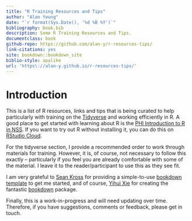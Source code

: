 ```yaml
--- 
title: "R Training Resources and Tips"
author: "Alan Yeung"
date: "`r format(Sys.Date(), '%d %B %Y')`"
bibliography: book.bib
description: Some R Training Resources and Tips.
documentclass: book
github-repo: https://github.com/alan-y/r-resources-tips/
link-citations: yes
site: bookdown::bookdown_site
biblio-style: apalike
url: 'https\://alan-y.github.io/r-resources-tips/'
---
```


# Introduction {-}

This is a list of R resources, links and tips that is being curated to help particularly with training on the [Tidyverse](https://www.tidyverse.org) and working efficiently in R. A good place to get started with learning about R is the [PHI Introduction to R in NSS](https://github.com/Health-SocialCare-Scotland/R-Resources/blob/master/Intro%20to%20R-NSS.md). If you want to try out R without installing it, you can do this on [RStudio Cloud](https://rstudio.cloud).  
  
For the tidyverse section, I provide a recommended order to work through materials for training. However, it is, of course, not necessary to follow this exactly – particularly if you feel you are already comfortable with some of the material. I leave it to the reader/participant to use this as they see fit.  
  
I am very grateful to [Sean Kross](https://twitter.com/seankross) for providing a simple-to-use [bookdown template](https://github.com/seankross/bookdown-start) to get me started, and of course, [Yihui Xie](https://twitter.com/xieyihui) for creating the fantastic [bookdown](https://bookdown.org) package.  
  
Finally, this is a work-in-progress and will need updating over time. Therefore, if you have suggestions, comments or feedback, please get in touch.
